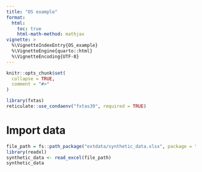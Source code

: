 ```yaml
---
title: "OS example"
format:
  html:
    toc: true
    html-math-method: mathjax
vignette: >
  %\VignetteIndexEntry{OS_example}
  %\VignetteEngine{quarto::html}
  %\VignetteEncoding{UTF-8}
---
```


```r
knitr::opts_chunk$set(
  collapse = TRUE,
  comment = "#>"
)
```

```r
library(fxtas)
reticulate::use_condaenv("fxtas39", required = TRUE)
```

# Import data

```r
file_path = fs::path_package("extdata/synthetic_data.xlsx", package = "fxtas")
library(readxl)
synthetic_data <- read_excel(file_path)
synthetic_data
```

